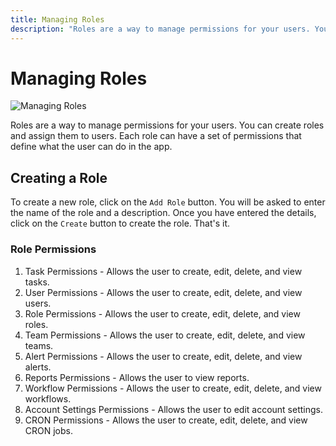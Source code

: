 ```yaml
---
title: Managing Roles
description: "Roles are a way to manage permissions for your users. You can create roles and assign them to users. Each role can have a set of permissions that define what the user can do in the app."
---
```


# Managing Roles

![Managing Roles](./images/manage-roles.png)

Roles are a way to manage permissions for your users. You can create roles and assign them to users. Each role can have a set of permissions that define what the user can do in the app.

## Creating a Role 

To create a new role, click on the `Add Role` button. You will be asked to enter the name of the role and a description. Once you have entered the details, click on the `Create` button to create the role. That's it.

### Role Permissions

1. Task Permissions - Allows the user to create, edit, delete, and view tasks.
2. User Permissions - Allows the user to create, edit, delete, and view users.
3. Role Permissions - Allows the user to create, edit, delete, and view roles.
4. Team Permissions - Allows the user to create, edit, delete, and view teams.
5. Alert Permissions - Allows the user to create, edit, delete, and view alerts.
6. Reports Permissions - Allows the user to view reports.
7. Workflow Permissions - Allows the user to create, edit, delete, and view workflows.
8. Account Settings Permissions - Allows the user to edit account settings.
9. CRON Permissions - Allows the user to create, edit, delete, and view CRON jobs.

